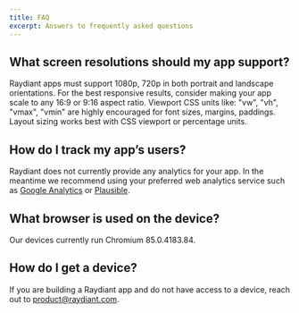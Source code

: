 ```yaml
---
title: FAQ
excerpt: Answers to frequently asked questions
---
```


## What screen resolutions should my app support?

Raydiant apps must support 1080p, 720p in both portrait and landscape orientations. For the best responsive results, consider making your app scale to any 16:9 or 9:16 aspect ratio.
Viewport CSS units like: "vw", "vh", "vmax", "vmin" are highly encouraged for
font sizes, margins, paddings.
Layout sizing works best with CSS viewport or percentage units.

## How do I track my app’s users?

Raydiant does not currently provide any analytics for your app. In the meantime we recommend using your preferred web analytics service such as [Google Analytics](https://analytics.google.com/analytics/web/) or [Plausible](https://plausible.io/).

## What browser is used on the device?

Our devices currently run Chromium 85.0.4183.84.

## How do I get a device?

If you are building a Raydiant app and do not have access to a device, reach out to [product@raydiant.com](mailto:product@raydiant.com).
